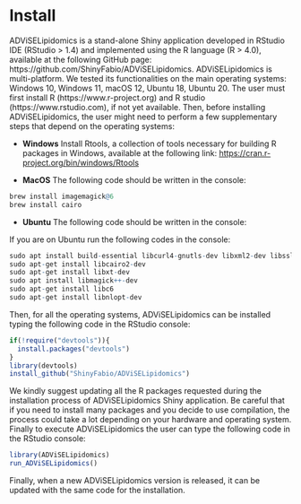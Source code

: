 # Install
ADViSELipidomics is a stand-alone Shiny application developed in RStudio IDE (RStudio > 1.4) and implemented using the R language (R > 4.0), available at the following GitHub page: https://github.com/ShinyFabio/ADViSELipidomics. ADViSELipidomics is multi-platform. We tested its functionalities on the main operating systems: Windows 10, Windows 11, macOS 12, Ubuntu 18, Ubuntu 20. 
The user must first install R (https://www.r-project.org) and R studio (https://www.rstudio.com), if not yet available. Then, before installing ADViSELipidomics, the user might need to perform a few supplementary steps that depend on the operating systems:

-   **Windows** Install Rtools, a collection of tools necessary for building R packages in Windows, available at the following link: <https://cran.r-project.org/bin/windows/Rtools>



-   **MacOS**  The following code should be written in the console:

``` r
brew install imagemagick@6
brew install cairo
```

-   **Ubuntu**  The following code should be written in the console:


If you are on Ubuntu run the following codes in the console:

``` r
sudo apt install build-essential libcurl4-gnutls-dev libxml2-dev libssl-dev
sudo apt-get install libcairo2-dev
sudo apt-get install libxt-dev
sudo apt install libmagick++-dev
sudo apt-get install libc6
sudo apt-get install libnlopt-dev
```

Then, for all the operating systems, ADViSELipidomics can be installed typing the following code in the RStudio console:

``` r
if(!require("devtools")){
  install.packages("devtools")
}
library(devtools)
install_github("ShinyFabio/ADViSELipidomics")
```

We kindly suggest updating all the R packages requested during the installation process of ADViSELipidomics Shiny application. Be careful that if you need to install many packages and you decide to use compilation, the process could take a lot depending on your hardware and operating system.
Finally to execute ADViSELipidomics the user can type the following code in the RStudio console:

``` r
library(ADViSELipidomics)
run_ADViSELipidomics()
```

Finally, when a new ADViSELipidomics version is released, it can be updated with the same code for the installation.

